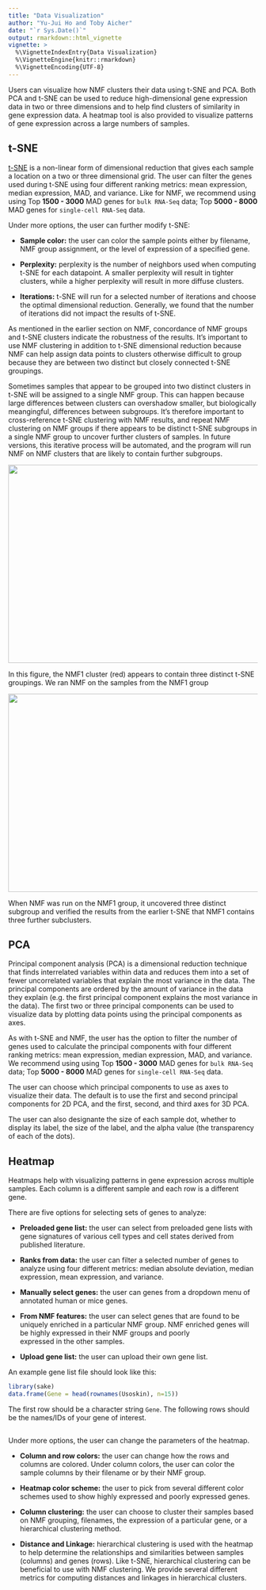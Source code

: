 ```yaml
---
title: "Data Visualization"
author: "Yu-Jui Ho and Toby Aicher"
date: "`r Sys.Date()`"
output: rmarkdown::html_vignette
vignette: >
  %\VignetteIndexEntry{Data Visualization}
  %\VignetteEngine{knitr::rmarkdown}
  %\VignetteEncoding{UTF-8}
---
```


Users can visualize how NMF clusters their data using t-SNE and PCA. Both PCA and t-SNE can be used to reduce high-dimensional gene expression data in two or three dimensions and to help find clusters of similarity in gene expression data. A heatmap tool is also provided to visualize patterns of gene expression across a large numbers of samples. 

## t-SNE

[t-SNE](https://lvdmaaten.github.io/tsne/) is a non-linear form of dimensional reduction that gives each sample a location on a two or three dimensional grid. The user can filter the genes used during t-SNE using four different ranking metrics: mean expression, median expression, MAD, and variance. Like for NMF, we recommend using using Top **1500 - 3000** MAD genes for `bulk RNA-Seq` data; Top **5000 - 8000** MAD genes for `single-cell RNA-Seq` data.  

Under more options, the user can further modify t-SNE:

- **Sample color:** the user can color the sample points either by filename, NMF group assignment, or the level of expression of a specified gene.

- **Perplexity:** perplexity is the number of neighbors used when computing t-SNE for each datapoint. A smaller perplexity will result in tighter clusters, while a higher perplexity will result in more diffuse clusters. 

- **Iterations:** t-SNE will run for a selected number of iterations and choose the optimal dimensional reduction. Generally, we found that the number of iterations did not impact the results of t-SNE.

As mentioned in the earlier section on NMF, concordance of NMF groups and t-SNE clusters indicate the robustness of the results. It's important to use NMF clustering in addition to t-SNE dimensional reduction because NMF can help assign data points to clusters otherwise difficult to group because they are between two distinct but closely connected t-SNE groupings.

Sometimes samples that appear to be grouped into two distinct clusters in t-SNE will be assigned to a single NMF group. This can happen because large differences between clusters can overshadow smaller, but biologically meangingful, differences between subgroups. It's therefore important to cross-reference t-SNE clustering with NMF results, and repeat NMF clustering on NMF groups if there appears to be distinct t-SNE subgroups in a single NMF group to uncover further clusters of samples. In future versions, this iterative process will be automated, and the program will run NMF on NMF clusters that are likely to contain further subgroups. 

<img src="Figures/non_malignant_NMF.png" width="600px" height="400px" />

In this figure, the NMF1 cluster (red) appears to contain three distinct t-SNE groupings. We ran NMF on the samples from the NMF1 group


<img src="Figures/NMF1_subclusters.png" width="600px" height="400px" />

When NMF was run on the NMF1 group, it uncovered three distinct subgroup and verified the results from the earlier t-SNE that NMF1 contains three further subclusters. 

## PCA 

Principal component analysis (PCA) is a dimensional reduction technique that finds interrelated variables within data and reduces them into a set of fewer uncorrelated variables that explain the most variance in the data. The principal components are ordered by the amount of variance in the data they explain (e.g. the first principal component explains the most variance in the data). The first two or three principal components can be used to visualize data by plotting data points using the principal components as axes. 


As with t-SNE and NMF, the user has the option to filter the number of genes used to calculate the principal components with four different ranking metrics: mean expression, median expression, MAD, and variance. We recommend using using Top **1500 - 3000** MAD genes for `bulk RNA-Seq` data; Top **5000 - 8000** MAD genes for `single-cell RNA-Seq` data.  

The user can choose which principal components to use as axes to visualize their data. The default is to use the first and second principal components for 2D PCA, and the first, second, and third axes for 3D PCA. 

The user can also designante the size of each sample dot, whether to display its label, the size of the label, and the alpha value (the transparency of each of the dots).

## Heatmap

Heatmaps help with visualizing patterns in gene expression across multiple samples. Each column is a different sample and each row is a different gene. 

There are five options for selecting sets of genes to analyze:

- **Preloaded gene list:** the user can select from preloaded gene lists with gene signatures of various cell types and cell states derived from published literature. 

- **Ranks from data\:** the user can filter a selected number of genes to analyze using four different metrics: median absolute deviation, median expression, mean expression, and variance. 

- **Manually select genes:** the user can genes from a dropdown menu of annotated human or mice genes. 

- **From NMF features:** the user can select genes that are found to be uniquely enriched in a particular NMF group. NMF enriched genes will be highly expressed in their NMF groups and poorly    
                         expressed in the other samples. 
 
- **Upload gene list:** the user can upload their own gene list. 

An example gene list file should look like this:
                  
```r
library(sake)
data.frame(Gene = head(rownames(Usoskin), n=15))
```        
                     
The first row should be a character string `Gene`. The following rows should be the names/IDs of your gene of interest. 
                
##

Under more options, the user can change the parameters of the heatmap.

- **Column and row colors:** the user can change how the rows and columns are colored. Under column colors, the user can color the sample columns by their filename or by their NMF group.

- **Heatmap color scheme:** the user to pick from several different color schemes used to show highly expressed and poorly expressed genes. 

- **Column clustering:** the user can choose to cluster their samples based on NMF grouping, filenames, the expression of a particular gene, or a hierarchical clustering method. 

- **Distance and Linkage:** hierarchical clustering is used with the heatmap to help determine the relationships and similarities between samples (columns) and genes (rows). Like t-SNE, hierarchical clustering can be beneficial to use with NMF clustering. We provide several different metrics for computing distances and linkages in hierarchical clusters. 




